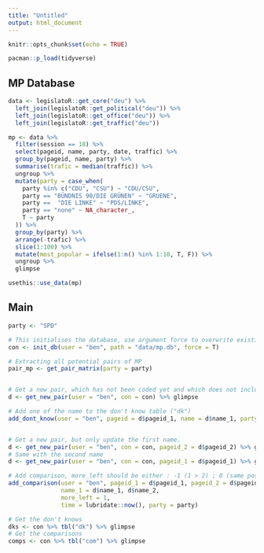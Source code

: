 ```yaml
---
title: "Untitled"
output: html_document
---
```


```r
knitr::opts_chunk$set(echo = TRUE)

pacman::p_load(tidyverse)
```

## MP Database

```r
data <- legislatoR::get_core("deu") %>%
  left_join(legislatoR::get_political("deu")) %>%
  left_join(legislatoR::get_office("deu")) %>%
  left_join(legislatoR::get_traffic("deu"))

mp <- data %>%
  filter(session == 18) %>%
  select(pageid, name, party, date, traffic) %>%
  group_by(pageid, name, party) %>%
  summarise(trafic = median(traffic)) %>%
  ungroup %>%
  mutate(party = case_when(
    party %in% c("CDU", "CSU") ~ "CDU/CSU", 
    party == "BÜNDNIS 90/DIE GRÜNEN" ~ "GRUENE", 
    party ==  "DIE LINKE" ~ "PDS/LINKE", 
    party == "none" ~ NA_character_, 
    T ~ party
  )) %>%
  group_by(party) %>%
  arrange(-trafic) %>%
  slice(1:100) %>%
  mutate(most_popular = ifelse(1:n() %in% 1:10, T, F)) %>%
  ungroup %>%
  glimpse

usethis::use_data(mp)

```

## Main 

```r
party <- "SPD"

# This initialises the database, use argument force to overwrite existing database
con <- init_db(user = "ben", path = "data/mp.db", force = T)

# Extracting all potential pairs of MP
pair_mp <- get_pair_matrix(party = party)


# Get a new pair, which has not been coded yet and which does not include "not known" mps
d <- get_new_pair(user = "ben", con = con) %>% glimpse

# Add one of the name to the don't know table ("dk")
add_dont_know(user = "ben", pageid = d$pageid_1, name = d$name_1, party = d$party_1)


# Get a new pair, but only update the first name. 
d <- get_new_pair(user = "ben", con = con, pageid_2 = d$pageid_2) %>% glimpse
# Same with the second name
d <- get_new_pair(user = "ben", con = con, pageid_1 = d$pageid_1) %>% glimpse

# Add comparison, more_left should be either : -1 (1 > 2) ; 0 (same position) ; 1 (2 > 1)
add_comparison(user = "ben", pageid_1 = d$pageid_1, pageid_2 = d$pageid_2, 
               name_1 = d$name_1, d$name_2,
               more_left = 1, 
               time = lubridate::now(), party = party)

# Get the don't knows
dks <- con %>% tbl("dk") %>% glimpse
# Get the comparisons
comps <- con %>% tbl("com") %>% glimpse
```

